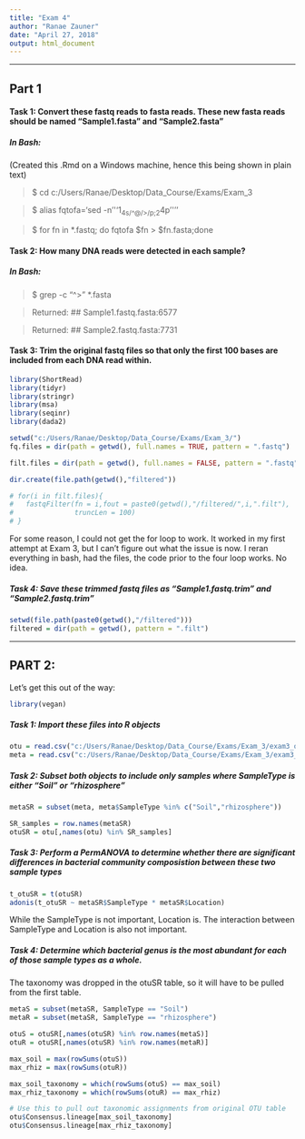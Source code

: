 ```yaml
---
title: "Exam 4"
author: "Ranae Zauner"
date: "April 27, 2018"
output: html_document
---
```

***
## **Part 1**
#### **Task 1:** Convert these fastq reads to fasta reads. These new fasta reads should be named "Sample1.fasta" and "Sample2.fasta"
##### In Bash:
(Created this .Rmd on a Windows machine, hence this being shown in plain text)

> $ cd c:/Users/Ranae/Desktop/Data_Course/Exams/Exam_3

> $ alias fqtofa='sed -n '\''1~4s/^@/>/p;2~4p'\'''

> $ for fn in *.fastq; do fqtofa $fn > $fn.fasta;done


#### **Task 2:** How many DNA reads were detected in each sample?
##### In Bash:

> $ grep -c "^>" *.fasta

> Returned: ## Sample1.fastq.fasta:6577

> Returned: ## Sample2.fastq.fasta:7731

#### **Task 3:** Trim the original fastq files so that only the first 100 bases are included from each DNA read within.
```r

library(ShortRead)
library(tidyr)
library(stringr)
library(msa)
library(seqinr)
library(dada2)

setwd("c:/Users/Ranae/Desktop/Data_Course/Exams/Exam_3/")
fq.files = dir(path = getwd(), full.names = TRUE, pattern = ".fastq")

filt.files = dir(path = getwd(), full.names = FALSE, pattern = ".fastq")

dir.create(file.path(getwd(),"filtered"))

# for(i in filt.files){
#   fastqFilter(fn = i,fout = paste0(getwd(),"/filtered/",i,".filt"),
#               truncLen = 100)
# }

```
For some reason, I could not get the for loop to work. It worked in my first attempt at Exam 3, but I can't figure out what the issue is now. I reran everything in bash, had the files, the code prior to the four loop works. No idea. 

##### **Task 4:** Save these trimmed fastq files as "Sample1.fastq.trim" and "Sample2.fastq.trim"  
```r
setwd(file.path(paste0(getwd(),"/filtered")))
filtered = dir(path = getwd(), pattern = ".filt")
```
***
## **PART 2:**

Let's get this out of the way:
```r
library(vegan)
```
##### **Task 1:** Import these files into R objects
```r
otu = read.csv("c:/Users/Ranae/Desktop/Data_Course/Exams/Exam_3/exam3_otu_table.csv", row.names = 1)
meta = read.csv("c:/Users/Ranae/Desktop/Data_Course/Exams/Exam_3/exam3_metadata.csv", row.names = 1)
```

##### **Task 2:** Subset both objects to include only samples where SampleType is either "Soil" or "rhizosphere"
```r
metaSR = subset(meta, meta$SampleType %in% c("Soil","rhizosphere"))

SR_samples = row.names(metaSR)
otuSR = otu[,names(otu) %in% SR_samples] 
```

##### **Task 3:** Perform a PermANOVA to determine whether there are significant differences in bacterial community composistion between these two sample types

```r
t_otuSR = t(otuSR)
adonis(t_otuSR ~ metaSR$SampleType * metaSR$Location)

```
While the SampleType is not important, Location is. The interaction between SampleType and Location is also not important. 

##### **Task 4:** Determine which bacterial genus is the most abundant for each of those sample types as a whole.
The taxonomy was dropped in the otuSR table, so it will have to be pulled from the first table. 

```r
metaS = subset(metaSR, SampleType == "Soil")
metaR = subset(metaSR, SampleType == "rhizosphere")

otuS = otuSR[,names(otuSR) %in% row.names(metaS)]
otuR = otuSR[,names(otuSR) %in% row.names(metaR)]
```

```r
max_soil = max(rowSums(otuS))
max_rhiz = max(rowSums(otuR))

max_soil_taxonomy = which(rowSums(otuS) == max_soil)
max_rhiz_taxonomy = which(rowSums(otuR) == max_rhiz)

# Use this to pull out taxonomic assignments from original OTU table
otu$Consensus.lineage[max_soil_taxonomy]
otu$Consensus.lineage[max_rhiz_taxonomy]
```









